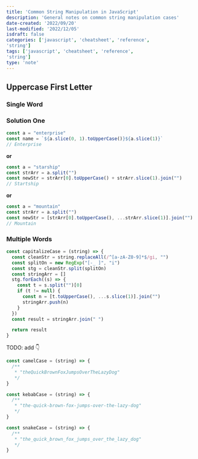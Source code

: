 ```yaml
---
title: 'Common String Manipulation in JavaScript'
description: 'General notes on common string manipulation cases'
date-created: '2022/09/20'
last-modified: '2022/12/05'
isdraft: false
categories: ['javascript', 'cheatsheet', 'reference', 
'string']
tags: ['javascript', 'cheatsheet', 'reference', 
'string']
type: 'note'
---
```


## Uppercase First Letter

### Single Word

### Solution One

```js
const a = "enterprise"
const name = `${a.slice(0, 1).toUpperCase()}${a.slice(1)}`
// Enterprise
```

**or**

```js
const a = "starship"
const strArr = a.split("")
const newStr = strArr[0].toUpperCase() + strArr.slice(1).join("")
// Startship
```

**or**

```js
const a = "mountain"
const strArr = a.split("")
const newStr = [strArr[0].toUpperCase(), ...strArr.slice(1)].join("")
// Mountain
```

### Multiple Words

```js
const capitalizeCase = (string) => {
  const cleanStr = string.replaceAll(/^[a-zA-Z0-9]*$/gi, "")
  const splitOn = new RegExp("[-_ ]", "i")
  const stg = cleanStr.split(splitOn)
  const stringArr = []
  stg.forEach((s) => {
    const t = s.split("")[0]
    if (t != null) {
      const n = [t.toUpperCase(), ...s.slice(1)].join("")
      stringArr.push(n)
    }
  })
  const result = stringArr.join(" ")

  return result
}
```

TODO: add 👇

```js
const camelCase = (string) => {
  /**
   * "theQuickBrownFoxJumpsOverTheLazyDog"
   */
}

const kebabCase = (string) => {
  /**
   * "the-quick-brown-fox-jumps-over-the-lazy-dog"
   */
}

const snakeCase = (string) => {
  /**
   * "the_quick_brown_fox_jumps_over_the_lazy_dog"
   */
}
```


